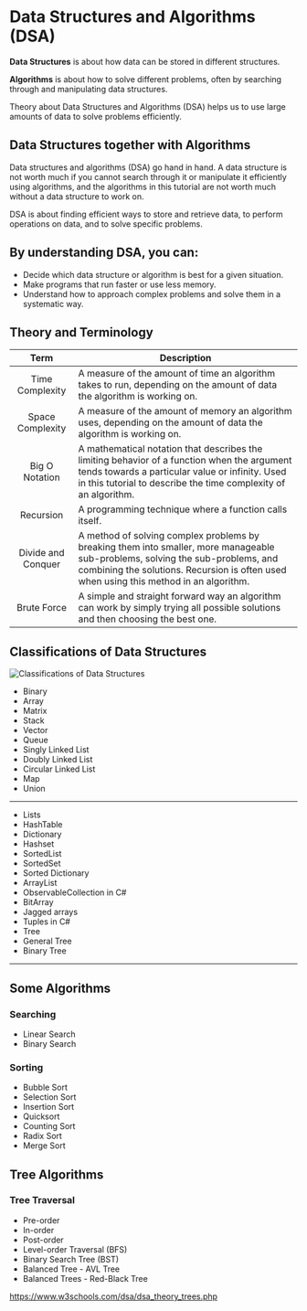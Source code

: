 # Data Structures and Algorithms (DSA)

**Data Structures** is about how data can be stored in different structures.

**Algorithms** is about how to solve different problems, often by searching through and manipulating data structures.

Theory about Data Structures and Algorithms (DSA) helps us to use large amounts of data to solve problems efficiently.

## Data Structures together with Algorithms

Data structures and algorithms (DSA) go hand in hand. A data structure is not worth much if you cannot search through it or manipulate it efficiently using algorithms, and the algorithms in this tutorial are not worth much without a data structure to work on.

DSA is about finding efficient ways to store and retrieve data, to perform operations on data, and to solve specific problems.

## By understanding DSA, you can:

* Decide which data structure or algorithm is best for a given situation.
* Make programs that run faster or use less memory.
* Understand how to approach complex problems and solve them in a systematic way.

## Theory and Terminology

| **Term** | **Description** |
| :----: | ---- |
| Time Complexity    | A measure of the amount of time an algorithm takes to run, depending on the amount of data the algorithm is working on. |
| Space Complexity    | A measure of the amount of memory an algorithm uses, depending on the amount of data the algorithm is working on. |
| Big O Notation    | A mathematical notation that describes the limiting behavior of a function when the argument tends towards a particular value or infinity. Used in this tutorial to describe the time complexity of an algorithm. |
| Recursion    | A programming technique where a function calls itself. |
| Divide and Conquer    | A method of solving complex problems by breaking them into smaller, more manageable sub-problems, solving the sub-problems, and combining the solutions. Recursion is often used when using this method in an algorithm. |
| Brute Force    | A simple and straight forward way an algorithm can work by simply trying all possible solutions and then choosing the best one. |


## Classifications of Data Structures

![Classifications of Data Structures](/dsl-imgs/classifications-of-data-structures.png)

- Binary 
- Array
- Matrix 
- Stack 
- Vector
- Queue 
- Singly Linked List 
- Doubly Linked List
- Circular Linked List 
- Map 
- Union
---
- Lists 
- HashTable
- Dictionary
- Hashset
- SortedList
- SortedSet
- Sorted Dictionary
- ArrayList
- ObservableCollection in C#
- BitArray
- Jagged arrays
- Tuples in C#
- Tree 
- General Tree 
- Binary Tree 

---

## Some Algorithms

### Searching 

- Linear Search
- Binary Search

### Sorting 

- Bubble Sort
- Selection Sort
- Insertion Sort
- Quicksort
- Counting Sort
- Radix Sort
- Merge Sort


## Tree Algorithms

### Tree Traversal

- Pre-order
- In-order
- Post-order
- Level-order Traversal (BFS)
- Binary Search Tree (BST)
- Balanced Tree - AVL Tree
- Balanced Trees - Red-Black Tree

https://www.w3schools.com/dsa/dsa_theory_trees.php